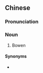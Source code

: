 ==Chinese==
{{zh-forms}}
{{wikipedia|lang=zh}}

===Pronunciation===
{{zh-pron
|m=bówén
|cat=n
}}

===Noun===
{{zh-noun}}

# Bowen {{gloss|the script of the [[Bai]] people}}

====Synonyms====
* {{zh-l|白文}}
